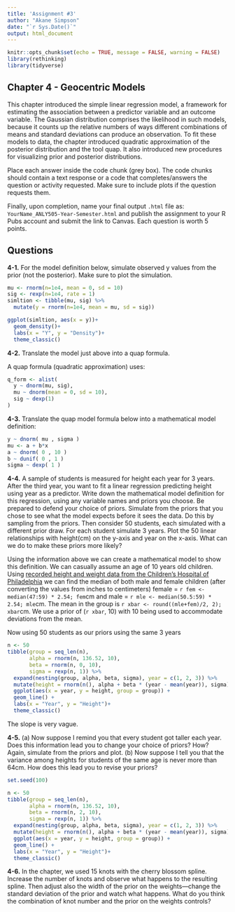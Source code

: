 ```yaml
---
title: 'Assignment #3'
author: "Akane Simpson"
date: "`r Sys.Date()`"
output: html_document
---
```


```r
knitr::opts_chunk$set(echo = TRUE, message = FALSE, warning = FALSE)
library(rethinking)
library(tidyverse)
```

## Chapter 4 - Geocentric Models

This chapter introduced the simple linear regression model, a framework for estimating the association between a predictor variable and an outcome variable. The Gaussian distribution comprises the likelihood in such models, because it counts up the relative numbers of ways different combinations of means and standard deviations can produce an observation. To fit these models to data, the chapter introduced quadratic approximation of the posterior
distribution and the tool quap. It also introduced new procedures for visualizing prior and posterior distributions.


Place each answer inside the code chunk (grey box).  The code chunks should contain a text response or a code that completes/answers the question or activity requested. Make sure to include plots if the question requests them.  

Finally, upon completion, name your final output `.html` file as: `YourName_ANLY505-Year-Semester.html` and publish the assignment to your R Pubs account and submit the link to Canvas. Each question is worth 5 points.

## Questions

**4-1.** For the model definition below, simulate observed y values from the prior (not the posterior). Make sure to plot the simulation.
\begin{align}
\ y_i ∼ Normal(μ, σ) \\
\ μ ∼ Normal(0, 10) \\
\ σ ∼ Exponential(1) \\
\end{align}

```r
mu <- rnorm(n=1e4, mean = 0, sd = 10)
sig <- rexp(n=1e4, rate = 1)
simltion <- tibble(mu, sig) %>% 
  mutate(y = rnorm(n=1e4, mean = mu, sd = sig))

ggplot(simltion, aes(x = y))+
  geom_density()+
  labs(x = "Y", y = "Density")+
  theme_classic()
```

**4-2.** Translate the model just above into a quap formula.

A quap formula (quadratic approximation) uses:
\begin{align}
\ y_i ∼ Normal(μ, σ) \\
\ μ ∼ Normal(0, 10) \\
\ σ ∼ Exponential(1) \\
\end{align}

```r
q_form <- alist(
  y ~ dnorm(mu, sig),
  mu ~ dnorm(mean = 0, sd = 10),
  sig ~ dexp(1)
)
```

**4-3.** Translate the quap model formula below into a mathematical model definition:

```r
y ~ dnorm( mu , sigma )
mu <- a + b*x
a ~ dnorm( 0 , 10 )
b ~ dunif( 0 , 1 )  
sigma ~ dexp( 1 )  
```

\begin{align}
\ y_i  ∼  Normal(μ, σ) \\
\ μ = a + b*x \\
\ \alpha  ~  Normal(0, 10) \\
\ \beta  ~  Normal(0, 1) \\
\ σ  ∼  Exponential(1) \\
\end{align}


**4-4.** A sample of students is measured for height each year for 3 years. After the third year, you want
to fit a linear regression predicting height using year as a predictor. Write down the mathematical
model definition for this regression, using any variable names and priors you choose. Be prepared to
defend your choice of priors.  Simulate from the priors that you chose to see what the model expects before it sees the data.  Do this by sampling from the priors.  Then consider 50 students, each simulated with a different prior draw.  For each student simulate 3 years.  Plot the 50 linear relationships with height(cm) on the y-axis and year on the x-axis.  What can we do to make these priors more likely?


\begin{align}
\ h_i ∼ Normal(μ, σ) \\
\ μ_i = a + \beta * x_i \\
\ \alpha ~ Normal(136.52, 10) \\
\ \beta ~ Normal(0, 10) \\
\ σ ∼ Exponential(1) \\
\end{align}


Using the information above we can create a mathematical model to show this definition. We can casually assume an age of 10 years old children. Using [recorded height and weight data from the Children's Hospital of Philadelphia](https://www.chop.edu/conditions-diseases/normal-growth) we can find the median of both male and female children (after converting the values from inches to centimeters) female = `r fem <- median(47:59) * 2.54; fem`cm and male = `r mle <- median(50.5:59) * 2.54; mle`cm. The mean in the group is `r xbar <- round((mle+fem)/2, 2); xbar`cm. We use a prior of (`r xbar`, 10) with 10 being used to accommodate deviations from the mean.


Now using 50 students as our priors using the same 3 years

```r
n <- 50
tibble(group = seq_len(n),
       alpha = rnorm(n, 136.52, 10),
       beta = rnorm(n, 0, 10),
       sigma = rexp(n, 1)) %>%
  expand(nesting(group, alpha, beta, sigma), year = c(1, 2, 3)) %>%
  mutate(height = rnorm(n(), alpha + beta * (year - mean(year)), sigma)) %>%
  ggplot(aes(x = year, y = height, group = group)) +
  geom_line() +
  labs(x = "Year", y = "Height")+
  theme_classic()
```

The slope is very vague.


**4-5.** (a) Now suppose I remind you that every student got taller each year. Does this information lead
you to change your choice of priors? How? Again, simulate from the priors and plot.
(b) Now suppose I tell you that the variance among heights for students of the same age is never
more than 64cm. How does this lead you to revise your priors?

```r
set.seed(100)

n <- 50
tibble(group = seq_len(n),
       alpha = rnorm(n, 136.52, 10),
       beta = rnorm(n, 2, 10),
       sigma = rexp(n, 1)) %>%
  expand(nesting(group, alpha, beta, sigma), year = c(1, 2, 3)) %>%
  mutate(height = rnorm(n(), alpha + beta * (year - mean(year)), sigma)) %>%
  ggplot(aes(x = year, y = height, group = group)) +
  geom_line() +
  labs(x = "Year", y = "Height")+
  theme_classic()

```

**4-6.** In the chapter, we used 15 knots with the cherry blossom spline. Increase the number of knots
and observe what happens to the resulting spline. Then adjust also the width of the prior on the
weights—change the standard deviation of the prior and watch what happens. What do you think
the combination of knot number and the prior on the weights controls?

```r

```


